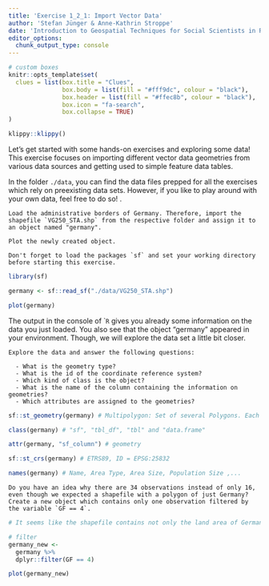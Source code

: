 ```yaml
---
title: 'Exercise 1_2_1: Import Vector Data'
author: 'Stefan Jünger & Anne-Kathrin Stroppe'
date: 'Introduction to Geospatial Techniques for Social Scientists in R'
editor_options: 
  chunk_output_type: console
---
```


```r
# custom boxes
knitr::opts_template$set(
  clues = list(box.title = "Clues",
               box.body = list(fill = "#fff9dc", colour = "black"),
               box.header = list(fill = "#ffec8b", colour = "black"),
               box.icon = "fa-search",
               box.collapse = TRUE)
)
```

```r
klippy::klippy()
```

Let's get started with some hands-on exercises and exploring some data!
This exercise focuses on importing different vector data geometries from various data sources and getting used to simple feature data tables.

In the folder `./data`, you can find the data files prepped for all the exercises which rely on preexisting data sets. 
However, if you like to play around with your own data, feel free to do so!
. 

```block
Load the administrative borders of Germany. Therefore, import the shapefile `VG250_STA.shp` from the respective folder and assign it to an object named "germany". 

Plot the newly created object.
```

```block
Don't forget to load the packages `sf` and set your working directory before starting this exercise.
```

```r

library(sf)

germany <- sf::read_sf("./data/VG250_STA.shp") 

plot(germany)
```

The output in the console of ``R` gives you already some information on the data you just loaded. You also see that the object "germany" appeared in your environment.
Though, we will explore the data set a little bit closer.

```block
Explore the data and answer the following questions:

  - What is the geometry type? 
  - What is the id of the coordinate reference system?
  - Which kind of class is the object?
  - What is the name of the column containing the information on geometries?
  - Which attributes are assigned to the geometries?
```

```r
sf::st_geometry(germany) # Multipolygon: Set of several Polygons. Each row is a polygon.

class(germany) # "sf", "tbl_df", "tbl" and "data.frame"

attr(germany, "sf_column") # geometry

sf::st_crs(germany) # ETRS89, ID = EPSG:25832

names(germany) # Name, Area Type, Area Size, Population Size ,...
```

```block
Do you have an idea why there are 34 observations instead of only 16, even though we expected a shapefile with a polygon of just Germany?
Create a new object which contains only one observation filtered by the variable `GF == 4`.
```

```r
# It seems like the shapefile contains not only the land area of Germany but also coastal areas and lakes.

# filter 
germany_new <-
  germany %>% 
  dplyr::filter(GF == 4)

plot(germany_new)
```